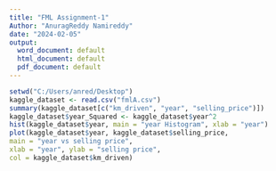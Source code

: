 ---
title: "FML Assignment-1"
Author: "AnuragReddy Namireddy"
date: "2024-02-05"
output:
  word_document: default
  html_document: default
  pdf_document: default
---


```{r}

setwd("C:/Users/anred/Desktop")
kaggle_dataset <- read.csv("fmlA.csv")
summary(kaggle_dataset[c("km_driven", "year", "selling_price")])
kaggle_dataset$year_Squared <- kaggle_dataset$year^2
hist(kaggle_dataset$year, main = "year Histogram", xlab = "year")
plot(kaggle_dataset$year, kaggle_dataset$selling_price,
main = "year vs selling price",
xlab = "year", ylab = "selling price", 
col = kaggle_dataset$km_driven)

 
```


